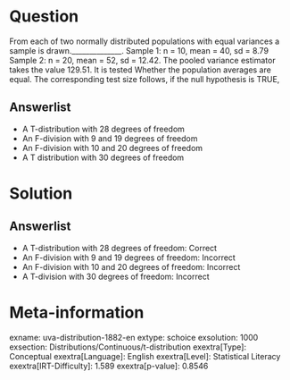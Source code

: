 Question
========

From each of two normally distributed populations with equal variances a sample is drawn.______________. Sample 1: n = 10, mean = 40, sd = 8.79 Sample 2: n = 20, mean = 52, sd = 12.42. The pooled variance estimator takes the value 129.51. It is tested Whether the population averages are equal. The corresponding test size follows, if the null hypothesis is TRUE,

Answerlist
----------

* A T-distribution with 28 degrees of freedom
* An F-division with 9 and 19 degrees of freedom
* An F-division with 10 and 20 degrees of freedom
* A T distribution with 30 degrees of freedom

Solution
========

Answerlist
----------

* A T-distribution with 28 degrees of freedom: Correct
* An F-division with 9 and 19 degrees of freedom: Incorrect
* An F-division with 10 and 20 degrees of freedom: Incorrect
* A T-division with 30 degrees of freedom: Incorrect

Meta-information
================
exname: uva-distribution-1882-en
extype: schoice
exsolution: 1000
exsection: Distributions/Continuous/t-distribution
exextra[Type]: Conceptual
exextra[Language]: English
exextra[Level]: Statistical Literacy
exextra[IRT-Difficulty]: 1.589
exextra[p-value]: 0.8546
